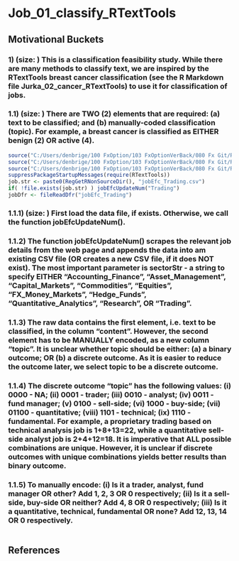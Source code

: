 Job_01_classify_RTextTools
==================================================================================================================================
## Motivational Buckets
### 1) (size: ) This is a classification feasibility study. While there are many methods to classify text, we are inspired by the RTextTools breast cancer classification (see the R Markdown file Jurka_02_cancer_RTextTools) to use it for classification of jobs.
### 1.1) (size: ) There are TWO (2) elements that are required: (a) text to be classified; and (b) manually-coded classification (topic). For example, a breast cancer is classified as EITHER benign (2) OR active (4).  

```r
source("C:/Users/denbrige/100 FxOption/103 FxOptionVerBack/080 Fx Git/R-source/PlusReg.R", echo=FALSE)
source("C:/Users/denbrige/100 FxOption/103 FxOptionVerBack/080 Fx Git/R-source/PlusFile.R", echo=FALSE)
source("C:/Users/denbrige/100 FxOption/103 FxOptionVerBack/080 Fx Git/R-source/PlusJob.R", echo=FALSE)
suppressPackageStartupMessages(require(RTextTools))
job.str <- paste0(RegGetRNonSourceDir(), "jobEfc_Trading.csv")
if( !file.exists(job.str) ) jobEfcUpdateNum("Trading")
jobDfr <- fileReadDfr("jobEfc_Trading")
```
### 1.1.1) (size: ) First load the data file, if exists. Otherwise, we call the function jobEfcUpdateNum(). 
### 1.1.2) The function jobEfcUpdateNum() scrapes the relevant job details from the web page and appends the data into am existing CSV file (OR creates a new CSV file, if it does NOT exist). The most important parameter is sectorStr - a string to specify EITHER "Accounting_Finance", "Asset_Management", "Capital_Markets", "Commodities", "Equities", "FX_Money_Markets", "Hedge_Funds", "Quantitative_Analytics", "Research", OR "Trading".
### 1.1.3) The raw data contains the first element, i.e. text to be classified, in the column "content". However, the second element has to be MANUALLY encoded, as a new column "topic". It is unclear whether topic should be either: (a) a binary outcome; OR (b) a discrete outcome. As it is easier to reduce the outcome later, we select topic to be a discrete outcome. 
### 1.1.4) The discrete outcome "topic" has the following values: (i) 0000 - NA; (ii) 0001 - trader; (iii) 0010 - analyst; (iv) 0011 - fund manager; (v) 0100 - sell-side; (vi) 1000 - buy-side; (vii) 01100 - quantitative; (viii) 1101 - technical; (ix) 1110 - fundamental. For example, a proprietary trading based on technical analysis job is 1+8+13=22, while a quantitative sell-side analyst job is 2+4+12=18. It is imperative that ALL possible combinations are unique. However, it is unclear if discrete outcomes with unique combinations yields better results than binary outcome.
### 1.1.5) To manually encode: (i) Is it a trader, analyst, fund manager OR other? Add 1, 2, 3 OR 0 respectively; (ii) Is it a sell-side, buy-side OR neither? Add 4, 8 OR 0 respectively; (iii) Is it a quantitative, technical, fundamental OR none? Add 12, 13, 14 OR 0 respectively.

```r
```

## References
